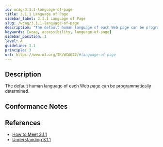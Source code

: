 ```yaml
---
id: wcag-3.1.1-language-of-page
title: 3.1.1 Language of Page
sidebar_label: 3.1.1 Language of Page
slug: /wcag/3.1.1-language-of-page
description: "The default human language of each Web page can be programmatically determined."
keywords: [wcag, accessibility, language-of-page]
sidebar_position: 1
level: A
guideline: 3.1
principle: 3
url: https://www.w3.org/TR/WCAG22/#language-of-page
---
```


## Description

The default human language of each Web page can be programmatically determined.

## Conformance Notes

<Project name="ads">
  <Support/>
</Project>

<Project name="scix">
  <Support/>
</Project>


## References

- [How to Meet 3.1.1](https://www.w3.org/WAI/WCAG22/quickref/#language-of-page)
- [Understanding 3.1.1](https://www.w3.org/WAI/WCAG22/Understanding/language-of-page.html)


